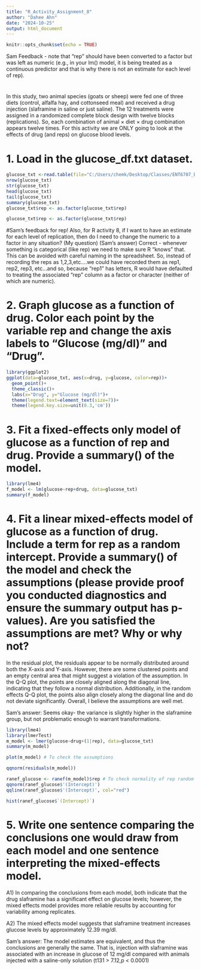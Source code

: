 ```yaml
---
title: "R_Activity_Assignment_8"
author: "Dahee Ahn"
date: "2024-10-25"
output: html_document
---
```


```r
knitr::opts_chunk$set(echo = TRUE)
```

Sam Feedback - note that "rep" should have been converted to a factor but was left as numeric (e.g., in your lm() model, it is being treated as a continuous predictor and that is why there is not an estimate for each level of rep). 

#
In this study, two animal species (goats or sheep) were fed one of three diets (control, alfalfa hay, and cottonseed meal) and received a drug injection (slaframine in saline or just saline). The 12 treatments were assigned in a randomized complete block design with twelve blocks (replications). So, each combination of animal × diet × drug combination appears twelve times. For this activity we are ONLY going to look at the effects of drug (and reps) on glucose blood levels.
 
# 1. Load in the glucose_df.txt dataset.
```r
glucose_txt <-read.table(file="C:/Users/chemk/Desktop/Classes/ENT6707_DataAnalysis/week10/glucose_df.txt", header=TRUE, sep="\t")
nrow(glucose_txt)
str(glucose_txt)
head(glucose_txt)
tail(glucose_txt)
summary(glucose_txt)
glucose_txt$rep <- as.factor(glucose_txt$rep)
```
```r
glucose_txt$rep <- as.factor(glucose_txt$rep)
```
#Sam's feedback for rep!
Also, for R activity 8, if I want to have an estimate for each level of replication, then do I need to change the numeric to a factor in any situation? (My question)
(Sam's answer) Correct - whenever something is categorical (like rep) we need to make sure R "knows" that. This can be avoided with careful naming in the spreadsheet. So, instead of recording the reps as 1,2,3,etc....we could have recorded them as rep1, rep2, rep3, etc...and so, because "rep1" has letters, R would have defaulted to treating the associated "rep" column as a factor or character (neither of which are numeric).

# 2. Graph glucose as a function of drug. Color each point by the variable rep and change the axis labels to “Glucose (mg/dl)” and “Drug”.
```r
library(ggplot2)
ggplot(data=glucose_txt, aes(x=drug, y=glucose, color=rep))+
  geom_point()+
  theme_classic()+
  labs(x="Drug", y="Glucose (mg/dl)")+
  theme(legend.text=element_text(size=7))+
  theme(legend.key.size=unit(0.3,'cm'))
```

# 3. Fit a fixed-effects only model of glucose as a function of rep and drug. Provide a summary() of the model.
```r
library(lme4)
f_model <- lm(glucose~rep+drug, data=glucose_txt)
summary(f_model)
```

# 4. Fit a linear mixed-effects model of glucose as a function of drug. Include a term for rep as a random intercept. Provide a summary() of the model and check the assumptions (please provide proof you conducted diagnostics and ensure the summary output has p-values). Are you satisfied the assumptions are met? Why or why not?

In the residual plot, the residuals appear to be normally distributed around both the X-axis and Y-axis. However, there are some clustered points and an empty central area that might suggest a violation of the assumption. In the Q-Q plot, the points are closely aligned along the diagonal line, indicating that they follow a normal distribution. Additionally, in the random effects Q-Q plot, the points also align closely along the diagonal line and do not deviate significantly. Overall, I believe the assumptions are well met.

Sam's answer: Seems okay- the variance is slightly higher in the slaframine group, but not problematic enough to warrant transformations.

```r
library(lme4)
library(lmerTest)
m_model <- lmer(glucose~drug+(1|rep), data=glucose_txt)
summary(m_model)
```
```r
plot(m_model) # To check the assumptions
```
```r
qqnorm(residuals(m_model))
```

```r
ranef_glucose <- ranef(m_model)$rep # To check normality of rep random effect
qqnorm(ranef_glucose$'(Intercept)')
qqline(ranef_glucose$'(Intercept)', col="red")
```
```r
hist(ranef_glucose$`(Intercept)`)
```

# 5. Write one sentence comparing the conclusions one would draw from each model and one sentence interpreting the mixed-effects model.
A1) In comparing the conclusions from each model, both indicate that the drug slaframine has a significant effect on glucose levels; however, the mixed effects model provides more reliable results by accounting for variability among replicates.

A2) The mixed effects model suggests that slaframine treatment increases glucose levels by approximately 12.39 mg/dl.

Sam's answer: The model estimates are equivalent, and thus the conclusions are generally the same. That is, injection with slaframine was associated with an increase in glucose of 12 mg/dl compared with animals injected with a saline-only solution (t131 > 7.12,p < 0.0001)